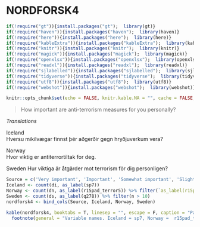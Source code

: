 # NORDFORSK4

```r
if(!require("gt")){install.packages("gt");  library(gt)}
if(!require("haven")){install.packages("haven");  library(haven)}
if(!require("here")){install.packages("here");  library(here)}
if(!require("kableExtra")){install.packages("kableExtra");  library(kableExtra)}
if(!require("knitr")){install.packages("knitr");  library(knitr)}
if(!require("magick")){install.packages("magick");  library(magick)}
if(!require("openxlsx")){install.packages("openxlsx");  library(openxlsx)}
if(!require("readxl")){install.packages("readxl");  library(readxl)}
if(!require("sjlabelled")){install.packages("sjlabelled");  library(sjlabelled)}
if(!require("tidyverse")){install.packages("tidyverse");  library(tidyverse)}
if(!require("utf8")){install.packages("utf8");  library(utf8)}
if(!require("webshot")){install.packages("webshot");  library(webshot)}

knitr::opts_chunk$set(echo = FALSE, knitr.kable.NA = "", cache = FALSE, message = FALSE )
```

> How important are anti-terrorism measures for you personally?

*Translations*

Iceland  
Hversu mikilvægar finnst þér aðgerðir gegn hryðjuverkum vera?

Norway  
Hvor viktig er antiterrortiltak for deg.

Sweden 
Hur viktiga är åtgärder mot terrorism för dig personligen?

```r
Source = c('Very important', 'Important', 'Somewhat important', 'Slightly important', 'Not important at all', NA)
Iceland <- count(di, as_label(sp7))  
Norway <- count(dn, as_label(r15pad_terror5)) %>% filter(`as_label(r15pad_terror5)` != 'Ikke spurt')
Sweden <- count(ds, as_label(q278)) %>% filter(n > 10)
nordforsk4 <- bind_cols(Source, Iceland, Norway, Sweden)

kable(nordforsk4, booktabs = T, linesep = "", escape = F, caption = "Panel variable names and values",  col.names = linebreak(c("Source Questionnaire", "Iceland", 'n', "Norway", 'n', "Sweden", 'n'))) %>%
  footnote(general = "Variable names. Iceland = sp7, Norway =  r15pad_terror5, Sweden = q278")
```
